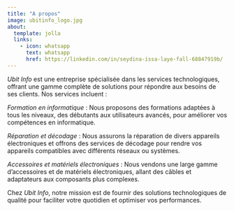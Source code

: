 ```yaml
---
title: "A propos"
image: ubitinfo_logo.jpg
about:
  template: jolla
  links:
    - icon: whatsapp
      text: whatsapp
      href: https://linkedin.com/in/seydina-issa-laye-fall-68847919b/
---
```


*Ubit Info* est une entreprise spécialisée dans les services technologiques, offrant une gamme complète de solutions pour répondre aux besoins de ses clients. Nos services incluent :

*Formation en informatique* : Nous proposons des formations adaptées à tous les niveaux, des débutants aux utilisateurs avancés, pour améliorer vos compétences en informatique.

*Réparation et décodage* : Nous assurons la réparation de divers appareils électroniques et offrons des services de décodage pour rendre vos appareils compatibles avec différents réseaux ou systèmes.

*Accessoires et matériels électroniques* : Nous vendons une large gamme d’accessoires et de matériels électroniques, allant des câbles et adaptateurs aux composants plus complexes.

Chez *Ubit Info*, notre mission est de fournir des solutions technologiques de qualité pour faciliter votre quotidien et optimiser vos performances.
